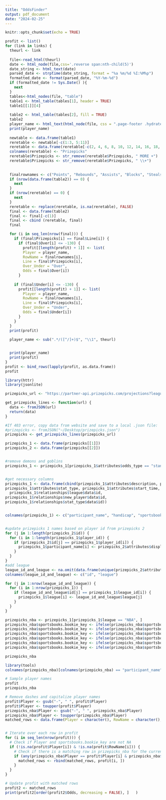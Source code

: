 ```yaml
---
title: "OddsFinder"
output: pdf_document
date: "2024-02-25"
---
```


```r
knitr::opts_chunk$set(echo = TRUE)
```

```r
profit <- list()
for (link in links) {
  theurl <- link
  
  file<-read_html(theurl)
  date <- html_node(file,css='.reverse span:nth-child(5)')
  date_string <- html_text(date)
  parsed_date <- strptime(date_string, format = "%a %m/%d %I:%M%p")
  formatted_date <- format(parsed_date, "%Y-%m-%d")
  if (formatted_date != Sys.Date() ){
    next
  }
  tables<-html_nodes(file, "table")
  table1 <- html_table(tables[1], header = TRUE)
  table1[[1]][4]
  
  table2 <- html_table(tables[2], fill = TRUE)
  table2
  player_name <- html_text(html_node(file, css = ".page-footer .hydrated , h4"))
  print(player_name)
  
  newtable <- data.frame(table1)
  reretable <- newtable[-c(1:3, 5:11)]
  reretable <- data.frame(reretable[-c(2, 4, 6, 8, 10, 12, 14, 16, 18, 20, 22), ])
  colnames(reretable) <- "Prizepicks"
  reretable$Prizepicks <- str_remove(reretable$Prizepicks, " MORE +")
  reretable$Prizepicks <- str_remove(reretable$Prizepicks, " \\+")
  
  
  finalrownames <- c("Points", "Rebounds", "Assists", "Blocks", "Steals", "3 Pointers", "Points & Rebounds", "Points & Assists", "Points, Rebounds, & Assists", "Rebounds & Assists", "Turnovers")
  if (nrow(data.frame(table2)) == 0) {
    next
  }
  if (nrow(reretable) == 0) {
    next
  }
  reretable <- replace(reretable, is.na(reretable), FALSE)
  final <- data.frame(table2)
  final <- final[-c(1)]
  final <- cbind (reretable, final)
  final

  for (i in seq_len(nrow(final))) {
    if (final$Prizepicks[i] == final$Line[i]) {
      if (final$Over[i] <= -130) {
        profit[[length(profit) + 1]] <- list(
        Player = player_name,
        RowName = finalrownames[i],
        Line = final$Prizepicks[i],
        Over_Under = "Over",
        Odds = final$Over[i])
      }
    
    if (final$Under[i] <= -130) {
      profit[[length(profit) + 1]] <- list(
        Player = player_name,
        RowName = finalrownames[i],
        Line = final$Prizepicks[i],
        Over_Under = "Under",
        Odds = final$Under[i])
      }
    }
  }
  print(profit)
  
  player_name <- sub(".*/([^/]+)$", "\\1", theurl)


  print(player_name)
  print(profit)
}
profit <- bind_rows(lapply(profit, as.data.frame))
profit
```



```r

library(httr)
library(jsonlite)

prizepicks_url <- "https://partner-api.prizepicks.com/projections?league_id=7&per_page=10"

get_prizepicks_lines <- function(url) {
  data <- fromJSON(url)
  return(data)
}

#If 403 error, copy data from website and save to a local .json file:
#prizepicks <- fromJSON("~/Desktop/prizepicks.json")
prizepicks <- get_prizepicks_lines(prizepicks_url)

prizepicks_1 <- data.frame(prizepicks[[1]])
prizepicks_2 <- data.frame(prizepicks[[2]])


#remove demons and goblins
prizepicks_1 <- prizepicks_1[prizepicks_1$attributes$odds_type == "standard", ] 


#get necessary columns
prizepicks_1 <- data.frame(cbind(prizepicks_1$attributes$description, prizepicks_1$attributes$line_score, 
prizepicks_1$attributes$stat_type, prizepicks_1$attributes$start_time, 
  prizepicks_1$relationships$league$data$id, 
prizepicks_1$relationships$new_player$data$id, 
prizepicks_1$relationships$stat_type$data$id))


colnames(prizepicks_1) <- c("participant_name", "handicap", "sportsbooks.bookie_key", "start_time", "league_id", "player_id", "market_id")


#update prizepicks 1 names based on player id from prizepicks 2
for (j in 1:length(prizepicks_2$id)) {
  for (i in 1:length(prizepicks_1$player_id)) {
    if (prizepicks_2$id[j] == prizepicks_1$player_id[i]) {
      prizepicks_1$participant_name[i] <- prizepicks_2$attributes$display_name[j]
    }
  }
}
#add league
league_id_and_league <- na.omit(data.frame(unique(prizepicks_2$attributes$league_id), unique(prizepicks_2$attributes$league)))
colnames(league_id_and_league) <- c("id", "league")

for (j in 1:nrow(league_id_and_league)) {
  for (i in 1:nrow(prizepicks_1)) {
    if (league_id_and_league$id[j] == prizepicks_1$league_id[i]) {
      prizepicks_1$league[i] <- league_id_and_league$league[j]
    }
  }
}

prizepicks_nba <- prizepicks_1[prizepicks_1$league == "NBA", ]
prizepicks_nba$sportsbooks.bookie_key <- ifelse(prizepicks_nba$sportsbooks.bookie_key == "Pts+Rebs", "Points & Rebounds", prizepicks_nba$sportsbooks.bookie_key)
prizepicks_nba$sportsbooks.bookie_key <- ifelse(prizepicks_nba$sportsbooks.bookie_key == "Pts+Asts", "Points & Assists", prizepicks_nba$sportsbooks.bookie_key)
prizepicks_nba$sportsbooks.bookie_key <- ifelse(prizepicks_nba$sportsbooks.bookie_key == "Pts+Rebs+Asts", "Points, Rebounds, & Assists", prizepicks_nba$sportsbooks.bookie_key)
prizepicks_nba$sportsbooks.bookie_key <- ifelse(prizepicks_nba$sportsbooks.bookie_key == "Rebs+Asts", "Rebounds & Assists", prizepicks_nba$sportsbooks.bookie_key)
prizepicks_nba$sportsbooks.bookie_key <- ifelse(prizepicks_nba$sportsbooks.bookie_key == "Blocked Shots", "Blocks", prizepicks_nba$sportsbooks.bookie_key)
prizepicks_nba$sportsbooks.bookie_key <- ifelse(prizepicks_nba$sportsbooks.bookie_key == "3-PT Made", "3 Pointers", prizepicks_nba$sportsbooks.bookie_key)

prizepicks_nba

```




```r
library(tools)
colnames(prizepicks_nba)[colnames(prizepicks_nba) == "participant_name"] <- "Player"

# Sample player names
profit
prizepicks_nba

# Remove dashes and capitalize player names
profit$Player <- gsub("-", " ", profit$Player)
profit$Player <- toupper(profit$Player)
prizepicks_nba$Player <- gsub("-", " ", prizepicks_nba$Player)
prizepicks_nba$Player <- toupper(prizepicks_nba$Player)
matched_rows <- data.frame(Player = character(), RowName = character(), Line = character())


# Iterate over each row in profit
for (i in seq_len(nrow(profit))) {
  # Check if Player and sportsbooks.bookie_key are not NA
  if (!is.na(profit$Player[i]) & !is.na(profit$RowName[i])) {
    # Check if there is a matching row in prizepicks_nba for the current player and attribute
    if (any(prizepicks_nba$Player == profit$Player[i] & prizepicks_nba$sportsbooks.bookie_key == profit$RowName[i]& prizepicks_nba$handicap == profit$Line[i])) {
      matched_rows <- rbind(matched_rows, profit[i, ])
    }
  }
}

# Update profit with matched rows
profit2 <- matched_rows
print(profit2[order(profit2$Odds, decreasing = FALSE), ]   )


```
